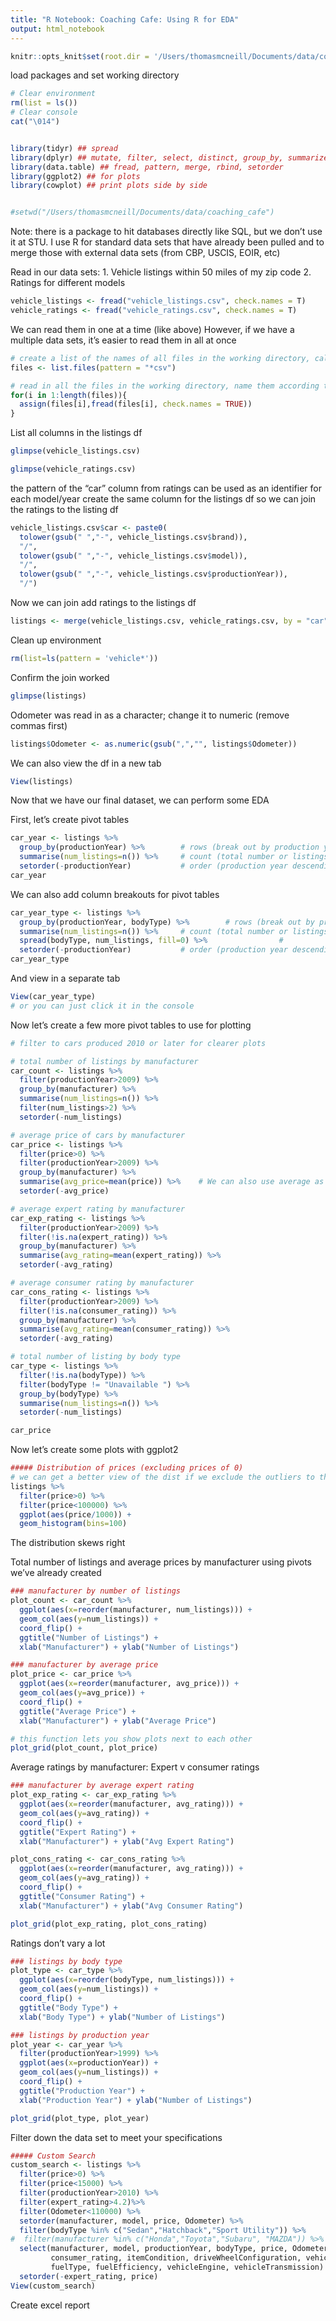 ```yaml
---
title: "R Notebook: Coaching Cafe: Using R for EDA"
output: html_notebook
---
```


```r
knitr::opts_knit$set(root.dir = '/Users/thomasmcneill/Documents/data/coaching_cafe')
```

load packages and set working directory

```r
# Clear environment
rm(list = ls())
# Clear console
cat("\014")


library(tidyr) ## spread
library(dplyr) ## mutate, filter, select, distinct, group_by, summarize
library(data.table) ## fread, pattern, merge, rbind, setorder
library(ggplot2) ## for plots
library(cowplot) ## print plots side by side


#setwd("/Users/thomasmcneill/Documents/data/coaching_cafe")
```
Note: there is a package to hit databases directly like SQL, but we don't use it at STU. I use R for standard data sets that have already been pulled and to merge those with external data sets (from CBP, USCIS, EOIR, etc)


Read in our data sets: 
1. Vehicle listings within 50 miles of my zip code 
2. Ratings for different models
```r
vehicle_listings <- fread("vehicle_listings.csv", check.names = T)
vehicle_ratings <- fread("vehicle_ratings.csv", check.names = T)
```

We can read them in one at a time (like above)
However, if we have a multiple data sets, it's easier to read them in all at once
```r
# create a list of the names of all files in the working directory, call the list "files"
files <- list.files(pattern = "*csv")

# read in all the files in the working directory, name them according to their filenames
for(i in 1:length(files)){
  assign(files[i],fread(files[i], check.names = TRUE))
}
```

List all columns in the listings df
```r
glimpse(vehicle_listings.csv)
```

```r
glimpse(vehicle_ratings.csv)
```

the pattern of the "car" column from ratings can be used as an identifier for each model/year
create the same column for the listings df so we can join the ratings to the listing df
```r
vehicle_listings.csv$car <- paste0(
  tolower(gsub(" ","-", vehicle_listings.csv$brand)),
  "/",
  tolower(gsub(" ","-", vehicle_listings.csv$model)),
  "/",
  tolower(gsub(" ","-", vehicle_listings.csv$productionYear)),
  "/")
```

Now we can join add ratings to the listings df
```r
listings <- merge(vehicle_listings.csv, vehicle_ratings.csv, by = "car", all.x = TRUE)
```

Clean up environment
```r
rm(list=ls(pattern = 'vehicle*'))
```

Confirm the join worked
```r
glimpse(listings)
```

Odometer was read in as a character; change it to numeric (remove commas first)
```r
listings$Odometer <- as.numeric(gsub(",","", listings$Odometer))
```

We can also view the df in a new tab
```r
View(listings)
```

Now that we have our final dataset, we can perform some EDA

First, let's create pivot tables
```r
car_year <- listings %>%
  group_by(productionYear) %>%        # rows (break out by production year)
  summarise(num_listings=n()) %>%     # count (total number or listings)
  setorder(-productionYear)           # order (production year descending)
car_year
```

We can also add column breakouts for pivot tables
```r
car_year_type <- listings %>%
  group_by(productionYear, bodyType) %>%        # rows (break out by production year)
  summarise(num_listings=n()) %>%     # count (total number or listings)
  spread(bodyType, num_listings, fill=0) %>%                # 
  setorder(-productionYear)           # order (production year descending)
car_year_type
```

And view in a separate tab
```r
View(car_year_type)
# or you can just click it in the console
```

Now let's create a few more pivot tables to use for plotting
```r
# filter to cars produced 2010 or later for clearer plots

# total number of listings by manufacturer
car_count <- listings %>%
  filter(productionYear>2009) %>%
  group_by(manufacturer) %>%
  summarise(num_listings=n()) %>%
  filter(num_listings>2) %>%
  setorder(-num_listings)

# average price of cars by manufacturer
car_price <- listings %>%
  filter(price>0) %>%
  filter(productionYear>2009) %>%
  group_by(manufacturer) %>%
  summarise(avg_price=mean(price)) %>%    # We can also use average as the pivot count instead of total listings
  setorder(-avg_price)

# average expert rating by manufacturer
car_exp_rating <- listings %>%
  filter(productionYear>2009) %>%
  filter(!is.na(expert_rating)) %>%
  group_by(manufacturer) %>%
  summarise(avg_rating=mean(expert_rating)) %>%
  setorder(-avg_rating)

# average consumer rating by manufacturer
car_cons_rating <- listings %>%
  filter(productionYear>2009) %>%
  filter(!is.na(consumer_rating)) %>%
  group_by(manufacturer) %>%
  summarise(avg_rating=mean(consumer_rating)) %>%
  setorder(-avg_rating)

# total number of listing by body type
car_type <- listings %>%
  filter(!is.na(bodyType)) %>%
  filter(bodyType != "Unavailable ") %>%
  group_by(bodyType) %>%
  summarise(num_listings=n()) %>%
  setorder(-num_listings)

car_price
```

Now let's create some plots with ggplot2
```r
##### Distribution of prices (excluding prices of 0)
# we can get a better view of the dist if we exclude the outliers to the right
listings %>%
  filter(price>0) %>%
  filter(price<100000) %>%
  ggplot(aes(price/1000)) +
  geom_histogram(bins=100)
```
The distribution skews right

Total number of listings and average prices by manufacturer
using pivots we've already created
```r
### manufacturer by number of listings
plot_count <- car_count %>%
  ggplot(aes(x=reorder(manufacturer, num_listings))) +
  geom_col(aes(y=num_listings)) +
  coord_flip() + 
  ggtitle("Number of Listings") +
  xlab("Manufacturer") + ylab("Number of Listings")

### manufacturer by average price
plot_price <- car_price %>%
  ggplot(aes(x=reorder(manufacturer, avg_price))) +
  geom_col(aes(y=avg_price)) + 
  coord_flip() + 
  ggtitle("Average Price") +
  xlab("Manufacturer") + ylab("Average Price")

# this function lets you show plots next to each other
plot_grid(plot_count, plot_price)
```
Average ratings by manufacturer: Expert v consumer ratings
```r
### manufacturer by average expert rating
plot_exp_rating <- car_exp_rating %>%
  ggplot(aes(x=reorder(manufacturer, avg_rating))) +
  geom_col(aes(y=avg_rating)) + 
  coord_flip() + 
  ggtitle("Expert Rating") +
  xlab("Manufacturer") + ylab("Avg Expert Rating")

plot_cons_rating <- car_cons_rating %>%
  ggplot(aes(x=reorder(manufacturer, avg_rating))) +
  geom_col(aes(y=avg_rating)) + 
  coord_flip() + 
  ggtitle("Consumer Rating") +
  xlab("Manufacturer") + ylab("Avg Consumer Rating")

plot_grid(plot_exp_rating, plot_cons_rating)
```
Ratings don't vary a lot

```r
### listings by body type
plot_type <- car_type %>%
  ggplot(aes(x=reorder(bodyType, num_listings))) +
  geom_col(aes(y=num_listings)) + 
  coord_flip() + 
  ggtitle("Body Type") +
  xlab("Body Type") + ylab("Number of Listings")

### listings by production year
plot_year <- car_year %>%
  filter(productionYear>1999) %>%
  ggplot(aes(x=productionYear)) +
  geom_col(aes(y=num_listings)) + 
  coord_flip() + 
  ggtitle("Production Year") +
  xlab("Production Year") + ylab("Number of Listings")

plot_grid(plot_type, plot_year)

```
Filter down the data set to meet your specifications
```r
##### Custom Search
custom_search <- listings %>%
  filter(price>0) %>%
  filter(price<15000) %>%
  filter(productionYear>2010) %>%
  filter(expert_rating>4.2)%>%
  filter(Odometer<110000) %>%
  setorder(manufacturer, model, price, Odometer) %>%
  filter(bodyType %in% c("Sedan","Hatchback","Sport Utility")) %>%
#  filter(manufacturer %in% c("Honda","Toyota","Subaru", "MAZDA")) %>%
  select(manufacturer, model, productionYear, bodyType, price, Odometer, color, expert_rating, 
         consumer_rating, itemCondition, driveWheelConfiguration, vehicleInteriorColor, 
         fuelType, fuelEfficiency, vehicleEngine, vehicleTransmission) %>%
  setorder(-expert_rating, price)
View(custom_search)
```

Create excel report 
```r

```

